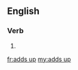 ==English==

===Verb===
{{head|en|verb form}}

# {{en-third-person singular of|add up}}

[[fr:adds up]]
[[my:adds up]]